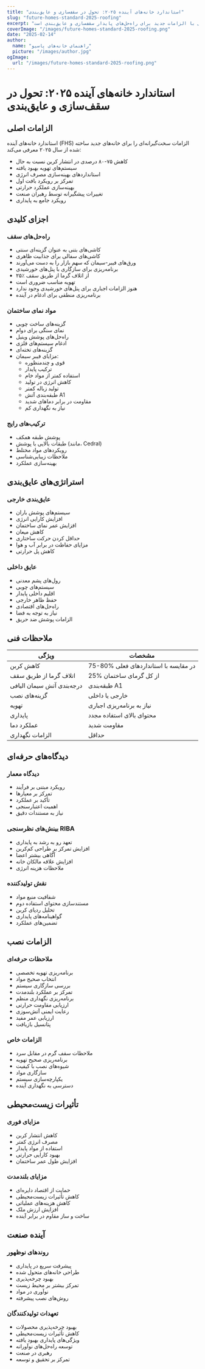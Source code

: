 ```yaml
---
title: "استاندارد خانه‌های آینده ۲۰۲۵: تحول در سقف‌سازی و عایق‌بندی"
slug: "future-homes-standard-2025-roofing"
excerpt: "کشف کنید که چگونه استاندارد خانه‌های آینده ۲۰۲۵ در حال انقلاب در ساخت و ساز مسکونی با الزامات جدید برای راه‌حل‌های پایدار سقف‌سازی و عایق‌بندی است."
coverImage: "/images/future-homes-standard-2025-roofing.png"
date: "2025-02-14"
author:
  name: "راهنمای خانه‌های پاسیو"
  picture: "/images/author.jpg"
ogImage:
  url: "/images/future-homes-standard-2025-roofing.png"
---
```


# استاندارد خانه‌های آینده ۲۰۲۵: تحول در سقف‌سازی و عایق‌بندی

## الزامات اصلی

استاندارد خانه‌های آینده (FHS) الزامات سخت‌گیرانه‌ای را برای خانه‌های جدید ساخته شده از سال ۲۰۲۵ معرفی می‌کند:

- کاهش ۷۵-۸۰ درصدی در انتشار کربن نسبت به حال
- سیستم‌های تهویه بهبود یافته
- استانداردهای بهینه‌سازی مصرف انرژی
- تمرکز بر رویکرد بافت اول
- بهینه‌سازی عملکرد حرارتی
- تغییرات پیشگیرانه توسط رهبران صنعت
- رویکرد جامع به پایداری

## اجزای کلیدی

### راه‌حل‌های سقف
- کاشی‌های بتنی به عنوان گزینه‌ای سنتی
- کاشی‌های سفالی برای جذابیت ظاهری
- ورق‌های فیبر-سیمان که سهم بازار را به دست می‌آورند
- برنامه‌ریزی برای سازگاری با پنل‌های خورشیدی
- ۲۵٪ از اتلاف گرما از طریق سقف
- تهویه مناسب ضروری است
- هنوز الزامات اجباری برای پنل‌های خورشیدی وجود ندارد
- برنامه‌ریزی منطقی برای ادغام در آینده

### مواد نمای ساختمان
- گزینه‌های ساخت چوبی
- نمای سنگی برای دوام
- راه‌حل‌های پوشش وینیل
- ادغام سیستم‌های فلزی
- گزینه‌های تخته‌ای
- مزایای فیبر سیمان:
  - قوی و چندمنظوره
  - ترکیب پایدار
  - استفاده کمتر از مواد خام
  - کاهش انرژی در تولید
  - تولید زباله کمتر
  - طبقه‌بندی آتش A1
  - مقاومت در برابر دماهای شدید
  - نیاز به نگهداری کم

### ترکیب‌های رایج
- پوشش طبقه همکف
- طبقات بالایی با پوشش (مانند، Cedral)
- رویکردهای مواد مختلط
- ملاحظات زیبایی‌شناسی
- بهینه‌سازی عملکرد

## استراتژی‌های عایق‌بندی

### عایق‌بندی خارجی
- سیستم‌های پوشش باران
- افزایش کارایی انرژی
- افزایش عمر نمای ساختمان
- کاهش میعان
- حداقل کردن حرکت ساختاری
- مزایای حفاظت در برابر آب و هوا
- کاهش پل حرارتی

### عایق داخلی
- رول‌های پشم معدنی
- سیستم‌های چوبی
- اقلیم داخلی پایدار
- حفظ ظاهر خارجی
- راه‌حل‌های اقتصادی
- نیاز به توجه به فضا
- الزامات پوشش ضد حریق

## ملاحظات فنی

| ویژگی | مشخصات |
|-------|---------|
| کاهش کربن | 75-80% در مقایسه با استانداردهای فعلی |
| اتلاف گرما از طریق سقف | 25% از کل گرمای ساختمان |
| درجه‌بندی آتش سیمان الیافی | طبقه‌بندی A1 |
| گزینه‌های نصب | خارجی یا داخلی |
| تهویه | نیاز به برنامه‌ریزی اجباری |
| پایداری | محتوای بالای استفاده مجدد |
| عملکرد دما | مقاومت شدید |
| الزامات نگهداری | حداقل |

## دیدگاه‌های حرفه‌ای

### دیدگاه معمار
- رویکرد مبتنی بر فرآیند
- تمرکز بر معیارها
- تأکید بر عملکرد
- اهمیت اعتبارسنجی
- نیاز به مستندات دقیق

### بینش‌های نظرسنجی RIBA
- تعهد رو به رشد به پایداری
- افزایش تمرکز بر طراحی کم‌کربن
- آگاهی بیشتر اعضا
- افزایش علاقه مالکان خانه
- ملاحظات هزینه انرژی

### نقش تولیدکننده
- شفافیت منبع مواد
- مستندسازی محتوای استفاده دوم
- تحلیل ردپای کربن
- گواهینامه‌های پایداری
- تضمین‌های عملکرد

## الزامات نصب

### ملاحظات حرفه‌ای
- برنامه‌ریزی تهویه تخصصی
- انتخاب صحیح مواد
- بررسی سازگاری سیستم
- تمرکز بر عملکرد بلندمدت
- برنامه‌ریزی نگهداری منظم
- ارزیابی مقاومت حرارتی
- رعایت ایمنی آتش‌سوزی
- ارزیابی عمر مفید
- پتانسیل بازیافت

### الزامات خاص
- ملاحظات سقف گرم در مقابل سرد
- برنامه‌ریزی صحیح تهویه
- شیوه‌های نصب با کیفیت
- سازگاری مواد
- یکپارچه‌سازی سیستم
- دسترسی به نگهداری آینده

## تأثیرات زیست‌محیطی

### مزایای فوری
- کاهش انتشار کربن
- مصرف انرژی کمتر
- استفاده از مواد پایدار
- بهبود کارایی حرارتی
- افزایش طول عمر ساختمان

### مزایای بلندمدت
- حمایت از اقتصاد دایره‌ای
- کاهش تأثیرات زیست‌محیطی
- کاهش هزینه‌های عملیاتی
- افزایش ارزش ملک
- ساخت و ساز مقاوم در برابر آینده

## آینده صنعت

### روندهای نوظهور
- پیشرفت سریع در پایداری
- طراحی خانه‌های متحول شده
- بهبود چرخه‌پذیری
- تمرکز بیشتر بر محیط زیست
- نوآوری در مواد
- روش‌های نصب پیشرفته

### تعهدات تولیدکنندگان
- بهبود چرخه‌پذیری محصولات
- کاهش تأثیرات زیست‌محیطی
- ویژگی‌های پایداری بهبود یافته
- توسعه راه‌حل‌های نوآورانه
- رهبری در صنعت
- تمرکز بر تحقیق و توسعه